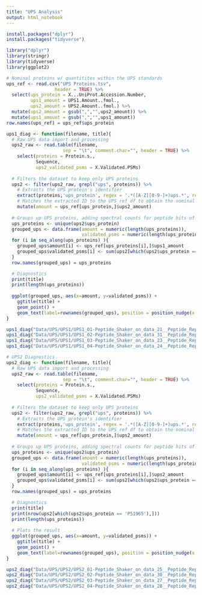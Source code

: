 ```yaml
---
title: "UPS Analysis"
output: html_notebook
---
```


```r
install.packages("dplyr")
install.packages("tidyverse")
```

```r
library("dplyr")
library(stringr)
library(tidyverse)
library(ggplot2)
```

```r

# Nominal proteins w/ quantitites within the UPS standards
ups_ref <- read.csv("UPS Proteins.tsv",
                  header = TRUE) %>%
  select(ups_protein = X...UniProt.Accession.Number,
         ups1_amount = UPS1.Amount..fmol.,
         ups2_amount = UPS2.Amount..fmol.) %>%
  mutate(ups2_amount = gsub(",","",ups2_amount)) %>%
  mutate(ups1_amount = gsub(",","",ups1_amount))
row.names(ups_ref) = ups_ref$ups_protein

ups1_diag <- function(filename, title){
  # Raw UPS data import and processing
  ups2_raw <- read.table(filename,
                     sep = "\t", comment.char="", header = TRUE) %>%
    select(proteins = Protein.s.,
           Sequence,
           ups2_validated_psms = X.Validated.PSMs)
  
  # Filters the dataset to keep only UPS proteins
  ups2 <- filter(ups2_raw, grepl("ups", proteins)) %>%
    # Extracts the UPS protein's identifier
    extract(proteins,'ups_protein', regex = '.*([A-Z][0-9-]+)ups.*', remove = FALSE) %>%
    # Matches the extracted ID to the UPS_ref df to obtain the nominal fmol amount
    mutate(amount = ups_ref[ups_protein,]$ups2_amount)
  
  # Groups up UPS proteins, adding spectral counts for peptide hits of the same UPS protein
  ups_proteins <- unique(ups2$ups_protein)
  grouped_ups <- data.frame(amount = numeric(length(ups_proteins)),
                            validated_psms = numeric(length(ups_proteins)))
  for (i in seq_along(ups_proteins) ){
    grouped_ups$amount[i] <- ups_ref[ups_proteins[i],]$ups1_amount
    grouped_ups$validated_psms[i] <- sum(ups2[which(ups2$ups_protein == ups_proteins[i]),]$ups2_validated_psms)
  }
  row.names(grouped_ups) = ups_proteins

  # Diagnostics
  print(title)
  print(length(ups_proteins))
  
  ggplot(grouped_ups, aes(x=amount, y=validated_psms)) + 
    ggtitle(title) +
    geom_point() +
    geom_text(label=rownames(grouped_ups), position = position_nudge(x = .2, y =.2))
}

ups1_diag("Data/UPS/UPS1/UPS1_01-Peptide_Shaker_on_data_21__Peptide_Report.tabular", "UPS1 Replicate 1")
ups1_diag("Data/UPS/UPS1/UPS1_02-Peptide_Shaker_on_data_31__Peptide_Report.tabular", "UPS1 Replicate 2")
ups1_diag("Data/UPS/UPS1/UPS1_03-Peptide_Shaker_on_data_23__Peptide_Report.tabular", "UPS1 Replicate 3")
ups1_diag("Data/UPS/UPS1/UPS1_04-Peptide_Shaker_on_data_24__Peptide_Report.tabular", "UPS1 Replicate 4")
```




```r
# UPS2 Diagnostics
ups2_diag <- function(filename, title){
  # Raw UPS data import and processing
  ups2_raw <- read.table(filename,
                     sep = "\t", comment.char="", header = TRUE) %>%
    select(proteins = Protein.s.,
           Sequence,
           ups2_validated_psms = X.Validated.PSMs)
  
  # Filters the dataset to keep only UPS proteins
  ups2 <- filter(ups2_raw, grepl("ups", proteins)) %>%
    # Extracts the UPS protein's identifier
    extract(proteins,'ups_protein', regex = '.*([A-Z][0-9-]+)ups.*', remove = FALSE) %>%
    # Matches the extracted ID to the UPS_ref df to obtain the nominal fmol amount
    mutate(amount = ups_ref[ups_protein,]$ups2_amount)
  
  # Groups up UPS proteins, adding spectral counts for peptide hits of the same UPS protein
  ups_proteins <- unique(ups2$ups_protein)
  grouped_ups <- data.frame(amount = numeric(length(ups_proteins)),
                            validated_psms = numeric(length(ups_proteins)))
  for (i in seq_along(ups_proteins) ){
    grouped_ups$amount[i] <- ups_ref[ups_proteins[i],]$ups2_amount
    grouped_ups$validated_psms[i] <- sum(ups2[which(ups2$ups_protein == ups_proteins[i]),]$ups2_validated_psms)
  }
  row.names(grouped_ups) = ups_proteins

  # Diagnostics
  print(title)
  print(nrow(ups2[which(ups2$ups_protein == 'P51965'),]))
  print(length(ups_proteins))
  
  # Plots the result
  ggplot(grouped_ups, aes(x=amount, y=validated_psms)) + 
    ggtitle(title) +
    geom_point() +
    geom_text(label=rownames(grouped_ups), position = position_nudge(x = .2, y =.2))
}

ups2_diag("Data/UPS/UPS2/UPS2_01-Peptide_Shaker_on_data_25__Peptide_Report.tabular", "UPS2 Replicate 1")
ups2_diag("Data/UPS/UPS2/UPS2_02-Peptide_Shaker_on_data_30__Peptide_Report.tabular", "UPS2 Replicate 2")
ups2_diag("Data/UPS/UPS2/UPS2_03-Peptide_Shaker_on_data_27__Peptide_Report.tabular", "UPS2 Replicate 3")
ups2_diag("Data/UPS/UPS2/UPS2_04-Peptide_Shaker_on_data_28__Peptide_Report.tabular", "UPS2 Replicate 4")
```







